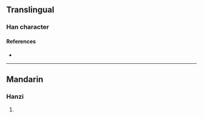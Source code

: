 {{character info}}
==Translingual==

===Han character===
{{Han char|rn=96|rad=玉|as=08|sn=12|four=|canj=MGIRM|ids=⿰𤣩或}}

====References====
* {{Han ref|kx=0734.060|dkj=21043|dj=1146.140|hdz=21120.090|uh=7419|ud=29721}}

----

==Mandarin==

===Hanzi===
{{cmn-hanzi|pin=[[yù]] ([[yu4]])|wg=yü<sup>4</sup>}}

# {{rfdef|cmn|sort=玉08}}